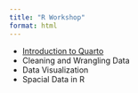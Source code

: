 ```yaml
---
title: "R Workshop"
format: html
---
```


- [Introduction to Quarto](Intro to Quarto.html)
- Cleaning and Wrangling Data
- Data Visualization
- Spacial Data in R
